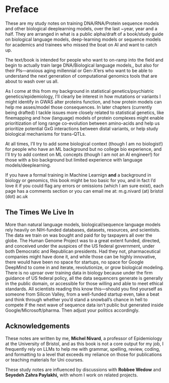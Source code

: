 # Preface {.unnumbered}

These are my study notes on training DNA/RNA/Protein sequence models and other biological deeplearning models, over the last \~year, year and a half. They are arranged in what is a public alpha/draft of a book/study guide on biological language models, deep-learning models or sequence models for academics and trainees who missed the boat on AI and want to catch up.

The text/book is intended for people who want to on-ramp into the field and begin to actually train large DNA/Biological language models,, but also for their PIs—anxious aging millennial or Gen-X'ers who want to be able to understand the next generation of computational genomics tools that are about to wash over us all.

As I come at this from my background in statistical genetics/psychiatric genetics/epidemiology, I'll clearly be interest in how mutations or variants I might identify in GWAS alter proteins function, and how protein models can help me asses/model those consequences. In later chapters (currently being drafted) I tackle issues more closely related to statistical genetics, like finemapping and how (language) models of protein complexes might enable prioritization of long range co-evolution between amino-acids and help us prioritize potential GxG interactions between distal variants, or help study biological mechanisms for trans-QTLs.

At all times, I'll try to add some biological context (though I am no biologist!) for people who have an ML background but no college bio experience, and I'll try to add context on ML concepts (though I am not an AI engineer!) for those with a bio background but limited experience with language models/deeplearning.

If you have a formal training in Machine Learnign **and** a background in biology or genomics, this book might be too basic for you, and in fact I'd love it if you could flag any errors or omissions (which I am sure exist), each page has a comments section or you can email me at: m.g.nivard (at) bristol (dot) ac.uk

## The Times We Live In

More than natural language models, biological/sequence language models rely heavily on NIH-funded databases, datasets, resources, and scientists. The data we train on was bought and paid for by taxpayers all over the globe. The Human Genome Project was to a great extent funded, directed, and conceived under the auspices of the US federal government, under both Democratic and Republican presidents. Had they not, pharmaceutical companies might have done it, and while those can be highly innovative, there would have been no space for startups, no space for Google DeepMind to come in and iterate, revolutionize, or grow biological modeling. There is no uproar over training data in biology because under the firm guidance of US federal policy, all the data sequencers generate is generally in the public domain, or accessible for those willing and able to meet ethical standards. All scientists reading this know this—should you find yourself as someone from Silicon Valley, from a well-funded startup even, take a beat and think through whether you'd stand a snowball's chance in hell to compete if the next wave of sequence data isn't public but generated inside Google/Microsoft/pharma. Then adjust your politics accordingly.

## Acknowledgements

These notes are written by me, **Michel Nivard**, a professor of Epidemiology at the University of Bristol, and as this book is not a core output for my job, I frequently rely on LLMs to help me with grammar, spelling, review, coding, and formatting to a level that exceeds my reliance on those for publications or teaching materials for Uni courses.

These study notes are influenced by discussions with **Robbee Wedow** and **Seyedeh Zahra Paylakhi,** with whom I work on related projects.